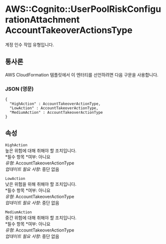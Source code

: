 # AWS::Cognito::UserPoolRiskConfigurationAttachment AccountTakeoverActionsType

계정 인수 작업 유형입니다.

## 통사론

AWS CloudFormation 템플릿에서 이 엔터티를 선언하려면 다음 구문을 사용합니다.

### JSON (영문)

```
{
  "HighAction" : AccountTakeoverActionType,
  "LowAction" : AccountTakeoverActionType,
  "MediumAction" : AccountTakeoverActionType
}
```

## 속성

`HighAction`  
높은 위험에 대해 취해야 할 조치입니다.  
*필수 항목 *여부: 아니요  
_유형_: AccountTakeoverActionType  
_업데이트 필요 사항_: 중단 없음

`LowAction`  
낮은 위험을 위해 취해야 할 조치입니다.  
*필수 항목 *여부: 아니요  
_유형_: AccountTakeoverActionType  
_업데이트 필요 사항_: 중단 없음

`MediumAction`  
중간 위험에 대해 취해야 할 조치입니다.  
*필수 항목 *여부: 아니요  
_유형_: AccountTakeoverActionType  
_업데이트 필요 사항_: 중단 없음
